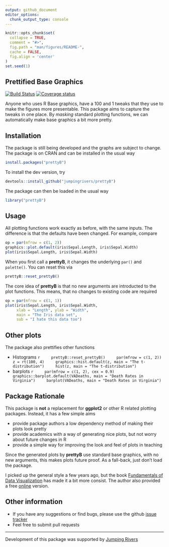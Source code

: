 ```yaml
---
output: github_document
editor_options: 
  chunk_output_type: console
---
```


<!-- README.md is generated from README.Rmd. Please edit that file -->

```r
knitr::opts_chunk$set(
  collapse = TRUE,
  comment = "#>",
  fig.path = "man/figures/README-",
  cache = FALSE,
  fig.align = 'center'
)
set.seed(1)
```

## Prettified Base Graphics

[![Build Status](https://travis-ci.org/jumpingrivers/prettyB.svg?branch=master)](https://travis-ci.org/jumpingrivers/prettyB)
[![Coverage status](https://codecov.io/gh/jumpingrivers/prettyB/branch/master/graph/badge.svg)](https://codecov.io/github/jumpingrivers/prettyB?branch=master)

Anyone who uses R Base graphics, have a 100 and 1 tweaks that they use to make the 
figures more presentable. This package aims to capture the tweaks in one place. By _masking_
standard plotting functions, we can automatically make base graphics a bit more pretty.

## Installation

The package is still being developed and the graphs are subject to change.
The package is on CRAN and can be installed in the usual way
```r
install.packages("prettyB")
```
To install the dev version, try

```r
devtools::install_github("jumpingrivers/prettyB")
```
The package can then be loaded in the usual way

```r
library("prettyB")
```

## Usage

All plotting functions work exactly as before, with the same inputs. The difference 
is that the defaults have been changed. For example, compare

```r
op = par(mfrow = c(1, 2))
graphics::plot.default(iris$Sepal.Length, iris$Sepal.Width)
plot(iris$Sepal.Length, iris$Sepal.Width)
```
When you first call a __prettyB__, it changes the underlying `par()` and
`palette()`. You can reset this via
```r
prettyB::reset_prettyB()
```
The core idea of __prettyB__ is that no new arguments are introducted to the
plot functions. This means, that no changes to existing code
are required
```r
op = par(mfrow = c(1, 1))
plot(iris$Sepal.Length, iris$Sepal.Width, 
     xlab = "Length", ylab = "Width",
     main = "The Iris data set", 
     sub = "I hate this data too")
```

## Other plots

The package also prettifies other functions

  * Histograms
    ```r
    prettyB::reset_prettyB()
    par(mfrow = c(1, 2))
    z = rt(100, 4)
    graphics::hist.default(z, main = "The t-distribution")
    hist(z, main = "The t-distribution")
    ```
  * barplots
    ```r
    par(mfrow = c(1, 2), cex = 0.9)
    graphics::barplot.default(VADeaths, main = "Death Rates in Virginia")
    barplot(VADeaths, main = "Death Rates in Virginia")
    ```

## Package Rationale

This package is __not__ a replacement for __ggplot2__ or other R related plotting packages. Instead, it has a few simple aims

 * provide package authors a low dependency method of making their plots look pretty
 * provide academics with a way of generating nice plots, but not worry about future changes in R
 * provide a simple way for improving the look and feel of plots in teaching

Since the generated plots by __prettyB__ use standard base graphics, with no new arguments, this makes plots future proof. As a fall-back, just don't load the package. 

I picked up the general style a few years ago, but the book
[Fundamentals of Data Visualization](https://amzn.to/2Hct447) has made it a bit 
more consist. The author also provided a free 
[online](https://serialmentor.com/dataviz/) version.

## Other information

 * If you have any suggestions or find bugs, please use the github [issue tracker](https://github.com/jumpingrivers/prettyB/issues)
 * Feel free to submit pull requests

---

Development of this package was supported by [Jumping Rivers](https://www.jumpingrivers.com)
